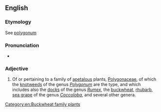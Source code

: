 ==English==

===Etymology===
See [[polygonum]]

===Pronunciation===
* {{rhymes|eɪʃəs|lang=en}}

===Adjective===
{{en-adj}}

# {{lb|en|botany}} Of or pertaining to a family of [[apetalous]] plants, [[Polygonaceae]], of which the [[knotweed]]s of the genus ''[[Polygonum]]'' are the type, and which includes also the [[docks]] of the genus ''[[Rumex]]'', the [[buckwheat]], [[rhubarb]], [[sea grape]] of the genus ''[[Coccoloba]]'', and several other genera.

[[Category:en:Buckwheat family plants]]